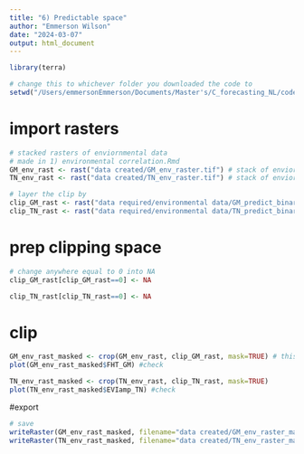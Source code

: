 ```yaml
---
title: "6) Predictable space"
author: "Emmerson Wilson"
date: "2024-03-07"
output: html_document
---
```


```r
library(terra)
```


```r
# change this to whichever folder you downloaded the code to
setwd("/Users/emmersonEmmerson/Documents/Master's/C_forecasting_NL/code_for_stats/clean code")
```

# import rasters
```r
# stacked rasters of enviornmental data
# made in 1) environmental correlation.Rmd
GM_env_rast <- rast("data created/GM_env_raster.tif") # stack of enviornmental variables' rasters
TN_env_rast <- rast("data created/TN_env_raster.tif") # stack of enviornmental variables' rasters

# layer the clip by
clip_GM_rast <- rast("data required/environmental data/GM_predict_binary.tif") # masking layer (cut out all human use areas, and space where values of environmental variables are outside of range sampled)
clip_TN_rast <- rast("data required/environmental data/TN_predict_binary.tif")# masking layer (cut out all human use areas, and space where values of environmental variables are outside of range sampled)
```

# prep clipping space
```r
# change anywhere equal to 0 into NA
clip_GM_rast[clip_GM_rast==0] <- NA

clip_TN_rast[clip_TN_rast==0] <- NA
```

# clip
```r
GM_env_rast_masked <- crop(GM_env_rast, clip_GM_rast, mask=TRUE) # this part isn't taking out the proper cells *had to make the mask a raster
plot(GM_env_rast_masked$FHT_GM) #check

TN_env_rast_masked <- crop(TN_env_rast, clip_TN_rast, mask=TRUE)
plot(TN_env_rast_masked$EVIamp_TN) #check
```

#export
```r
# save
writeRaster(GM_env_rast_masked, filename="data created/GM_env_raster_masked.tif", overwrite=TRUE)
writeRaster(TN_env_rast_masked, filename="data created/TN_env_raster_masked.tif", overwrite=TRUE)

```









